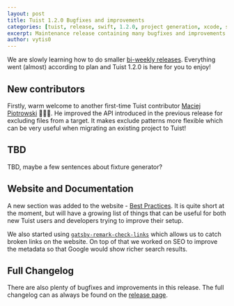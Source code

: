 ```yaml
---
layout: post
title: Tuist 1.2.0 Bugfixes and improvements
categories: [tuist, release, swift, 1.2.0, project generation, xcode, swift]
excerpt: Maintenance release containing many bugfixes and improvements. A new section about Tuist [Best Practices](https://tuist.io/docs/usage/best-practices/) is also a welcome addition to the website.
author: vytis0
---
```


We are slowly learning how to do smaller [bi-weekly releases](https://tuist.io/docs/contribution/release/#cadence). Everything went (almost) according to plan and Tuist 1.2.0 is here for you to enjoy!

## New contributors

Firstly, warm welcome to another first-time Tuist contributor [Maciej Piotrowski](https://github.com/paciej00) 👏👏👏. He improved the API introduced in the previous release for excluding files from a target. It makes exclude patterns more flexible which can be very useful when migrating an existing project to Tuist!

## TBD

TBD, maybe a few sentences about fixture generator?

## Website and Documentation

A new section was added to the website - [Best Practices](https://tuist.io/docs/usage/best-practices/). It is quite short at the moment, but will have a growing list of things that can be useful for both new Tuist users and developers trying to improve their setup. 

We also started using [`gatsby-remark-check-links`](https://www.gatsbyjs.org/packages/gatsby-remark-check-links/) which allows us to catch broken links on the website. On top of that we worked on SEO to improve the metadata so that Google would show richer search results.

## Full Changelog

There are also plenty of bugfixes and improvements in this release. The full changelog can as always be found on the [release page](https://github.com/tuist/tuist/releases/tag/1.2.0).
